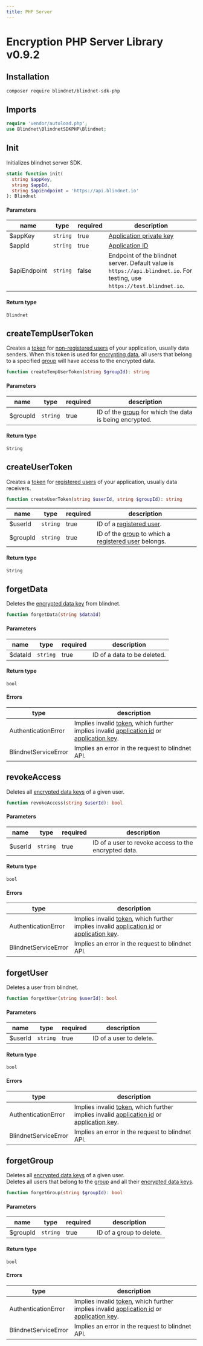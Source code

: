 ```yaml
---
title: PHP Server
---
```


# Encryption PHP Server Library v0.9.2

## Installation

```bash 
composer require blindnet/blindnet-sdk-php
```

## Imports
```php linenums="1"
require 'vendor/autoload.php';
use Blindnet\BlindnetSDKPHP\Blindnet;
```

## Init
Initializes blindnet server SDK.

```php
static function init(
  string $appKey,
  string $appId,
  string $apiEndpoint = 'https://api.blindnet.io'
): Blindnet
```

#### Parameters
name | type | required | description
---- | ---- | -------- | -----------
$appKey | `string` | true | [Application private key](/docs/references/glossary#application-key)
$appId | `string` | true | [Application ID](/docs/references/glossary#application-id)
$apiEndpoint | `string` | false | Endpoint of the blindnet server. Default value is `https://api.blindnet.io`. For testing, use `https://test.blindnet.io`.

#### Return type
`Blindnet`

## createTempUserToken
Creates a [token](/docs/references/glossary#authentication-token) for [non-registered users](/docs/references/glossary#anonymous-user) of your application, usually data senders.
When this token is used for [encrypting data](../../../guides/encrypt), all users that belong to a specified [group](/docs/references/glossary#user-groups) will have access to the encrypted data.

```php
function createTempUserToken(string $groupId): string
```

#### Parameters
name | type | required | description
---- | ---- | -------- | -----------
$groupId | `string` | true | ID of the [group](/docs/references/glossary#user-groups) for which the data is being encrypted.

#### Return type
`String`

## createUserToken
Creates a [token](/docs/references/glossary#authentication-token) for [registered users](/docs/references/glossary#registered-user) of your application, usually data receivers.

```php
function createUserToken(string $userId, string $groupId): string
```

name | type | required | description
---- | ---- | -------- | -----------
$userId | `string` | true | ID of a [registered user](/docs/references/glossary#registered-user).
$groupId | `string` | true | ID of the [group](/docs/references/glossary#user-groups) to which a [registered user](/docs/references/glossary#registered-user) belongs.

#### Return type
`String`

## forgetData
Deletes the [encrypted data key](/docs/references/glossary#encrypted-data-key) from blindnet.

```php
function forgetData(string $dataId)
```

#### Parameters
name | type | required | description
---- | ---- | -------- | -----------
$dataId | `string` | true | ID of a data to be deleted.

#### Return type
`bool`

#### Errors
type | description
---- | -----------
AuthenticationError | Implies invalid [token](/docs/references/glossary#authentication-token), which further implies invalid [application id](/docs/references/glossary#application-id) or [application key](/docs/references/glossary#application-key).
BlindnetServiceError | Implies an error in the request to blindnet API.

## revokeAccess
Deletes all [encrypted data keys](/docs/references/glossary#encrypted-data-key) of a given user.

```php
function revokeAccess(string $userId): bool
```

#### Parameters
name | type | required | description
---- | ---- | -------- | -----------
$userId | `string` | true | ID of a user to revoke access to the encrypted data.

#### Return type
`bool`

#### Errors
type | description
---- | -----------
AuthenticationError | Implies invalid [token](/docs/references/glossary#authentication-token), which further implies invalid [application id](/docs/references/glossary#application-id) or [application key](/docs/references/glossary#application-key).
BlindnetServiceError | Implies an error in the request to blindnet API.

## forgetUser
Deletes a user from blindnet.

```php
function forgetUser(string $userId): bool
```

#### Parameters
name | type | required | description
---- | ---- | -------- | -----------
$userId | `string` | true | ID of a user to delete.

#### Return type
`bool`

#### Errors
type | description
---- | -----------
AuthenticationError | Implies invalid [token](/docs/references/glossary#authentication-token), which further implies invalid [application id](/docs/references/glossary#application-id) or [application key](/docs/references/glossary#application-key).
BlindnetServiceError | Implies an error in the request to blindnet API.

## forgetGroup
Deletes all [encrypted data keys](/docs/references/glossary#encrypted-data-key) of a given user.  
Deletes all users that belong to the [group](/docs/references/glossary#user-groups) and all their [encrypted data keys](/docs/references/glossary#encrypted-data-key).

```php
function forgetGroup(string $groupId): bool
```

#### Parameters
name | type | required | description
---- | ---- | -------- | -----------
$groupId | `string` | true | ID of a group to delete.

#### Return type
`bool`

#### Errors
type | description
---- | -----------
AuthenticationError | Implies invalid [token](/docs/references/glossary#authentication-token), which further implies invalid [application id](/docs/references/glossary#application-id) or [application key](/docs/references/glossary#application-key).
BlindnetServiceError | Implies an error in the request to blindnet API.
